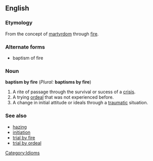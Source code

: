 ==English==
<!--===Pronunciation===-->
===Etymology===
From the concept of [[martyrdom]] through [[fire]].

===Alternate forms===
* baptism of fire

===Noun=== 
'''baptism by fire''' (''Plural:'' '''baptisms by fire''')

# A rite of passage through the survival or sucess of a [[crisis]].
# A trying [[ordeal]] that was not experienced before.
# A change in initial attitude or ideals through a [[traumatic]] situation.

===See also===
*[[hazing]]
*[[initiation]]
*[[trial by fire]]
*[[trial by ordeal]]

[[Category:Idioms]]